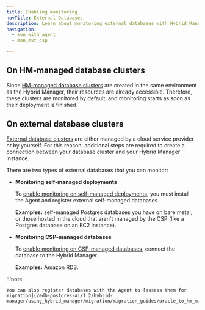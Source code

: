 ```yaml
---
title: Enabling monitoring
navTitle: External Databases
description: Learn about monitoring external databases with Hybrid Manager.
navigation:
  - mon_with_agent
  - mon_ext_csp

---
```


## On HM-managed database clusters

Since [HM-managed database clusters](/edb-postgres-ai/1.2/hybrid-manager/using_hybrid_manager/hm_terminology/#hm-managed-clusters) are created in the same environment as the Hybrid Manager, their resources are already accessible. Therefore, these clusters are monitored by default, and monitoring starts as soon as their deployment is finished.

## On external database clusters

[External database clusters](/edb-postgres-ai/1.2/hybrid-manager/using_hybrid_manager/hm_terminology/#external-clusters) are either managed by a cloud service provider or by yourself. For this reason, additional steps are required to create a connection between your database cluster and your Hybrid Manager instance.

There are two types of external databases that you can monitor:

-   **Monitoring self-managed deployments** 

    To [enable monitoring on self-managed deployments](mon_with_agent), you must install the Agent and register external self-managed databases.

    **Examples:** self-managed Postgres databases you have on bare metal, or those hosted in the cloud that aren't managed by the CSP (like a Postgres database on an EC2 instance).


-   **Monitoring CSP-managed databases**

    To [enable monitoring on CSP-managed databases](mon_ext_csp), connect the database to the Hybrid Manager.

    **Examples:** Amazon RDS.

!!!note

    You can also register databases with the Agent to [assess them for migration](/edb-postgres-ai/1.2/hybrid-manager/using_hybrid_manager/migration/migration_guides/oracle_to_hm_managed/).
